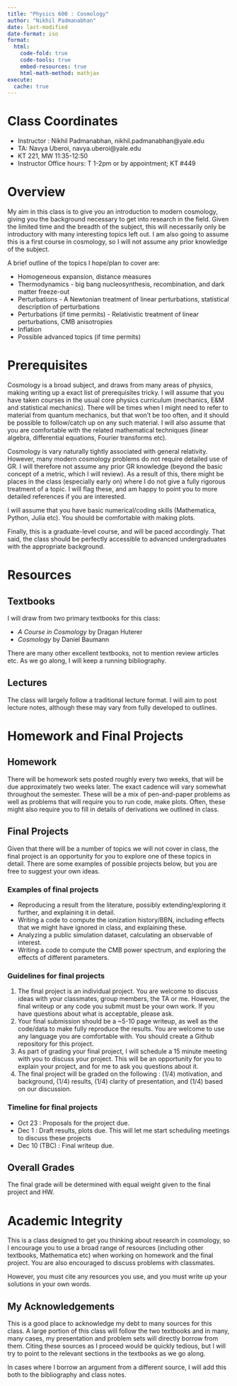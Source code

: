 ```yaml
---
title: "Physics 600 : Cosmology"
author: "Nikhil Padmanabhan"
date: last-modified
date-format: iso
format:
  html:
    code-fold: true
    code-tools: true
    embed-resources: true
    html-math-method: mathjax
execute: 
  cache: true
---
```


# Class Coordinates

- Instructor : Nikhil Padmanabhan, nikhil.padmanabhan@yale.edu
- TA: Navya Uberoi, navya.uberoi@yale.edu
- KT 221, MW 11:35-12:50
- Instructor Office hours: T 1-2pm or by appointment; KT #449

# Overview

My aim in this class is to give you an introduction to modern cosmology, giving you the background
necessary to get into research in the field. Given the limited time and the breadth of the subject, this 
will necessarily only be introductory with many interesting topics left out. I am also going to assume this 
is a first course in cosmology, so I will not assume any prior knowledge of the subject.

A brief outline of the topics I hope/plan to cover are:

- Homogeneous expansion, distance measures
- Thermodynamics - big bang nucleosynthesis, recombination, and dark matter freeze-out
- Perturbations - A Newtonian treatment of linear perturbations, statistical description of perturbations
- Perturbations (if time permits) - Relativistic treatment of linear perturbations, CMB anisotropies 
- Inflation 
- Possible advanced topics (if time permits)

# Prerequisites

Cosmology is a broad subject, and draws from many areas of physics, making writing up a exact list of prerequisites tricky. I will assume that you have taken courses in the usual core physics curriculum (mechanics, E&M and statistical mechanics). There will be times when I might need to refer to material from quantum mechanics, but that won't be too often, and it should be possible to follow/catch up on any such material. I will also assume that you are comfortable with the related mathematical techniques (linear algebra, differential equations, Fourier transforms etc).

Cosmology is vary naturally tightly associated with general relativity. However, many modern cosmology problems do not require detailed use of GR. I will therefore not assume any prior GR knowledge (beyond the basic concept of a metric, which I will review). As a result of this, there might be places in the class (especially early on) where I do not give a fully rigorous treatment of a topic. I will flag these, and am happy to point you to more detailed references if you are interested.

I will assume that you have basic numerical/coding skills (Mathematica, Python, Julia etc). You should be comfortable with making plots. 

Finally, this is a graduate-level course, and will be paced accordingly. That said, the class should be perfectly accessible to advanced undergraduates with the appropriate background.


# Resources

## Textbooks

I will draw from two primary textbooks for this class:

- *A Course in Cosmology* by Dragan Huterer
- *Cosmology* by Daniel Baumann

There are many other excellent textbooks, not to mention review articles etc. As we go along, I will keep a running bibliography.

## Lectures

The class will largely follow a traditional lecture format. I will aim to post lecture notes, although these may vary from fully developed to outlines.

# Homework and Final Projects

## Homework

There will be homework sets posted roughly every two weeks, that will be due approximately two weeks later. The exact cadence will vary somewhat throughout the semester. These will be a mix of pen-and-paper problems as well as problems that will require you to run code, make plots. Often, these might also require you to fill in details of derivations we outlined in class.

## Final Projects

Given that there will be a number of topics we will not cover in class, the final project is an opportunity for you to explore one of these topics in detail. There are some examples of possible projects below, but you are free to suggest your own ideas. 

### Examples of final projects

- Reproducing a result from the literature, possibly extending/exploring it further, and explaining it in detail.
- Writing a code to compute the ionization history/BBN, including effects that we might have ignored in class, and explaining these.
- Analyzing a public simulation dataset, calculating an observable of interest.
- Writing a code to compute the CMB power spectrum, and exploring the effects of different parameters.

### Guidelines for final projects

1. The final project is an individual project. You are welcome to discuss ideas with your classmates, group members, the TA or me. However, the final writeup or any code you submit must be your own work. If you have questions about what is acceptable, please ask.
2. Your final submission should be a ~5-10 page writeup, as well as the code/data to make fully reproduce the results. You are welcome to use any language you are comfortable with. You should create a Github repository for this project.
3. As part of grading your final project, I will schedule a 15 minute meeting with you to discuss your project. This will be an opportunity for you to explain your project, and for me to ask you questions about it.
4. The final project will be graded on the following : (1/4) motivation, and background, (1/4) results, (1/4) clarity of presentation, and (1/4) based on our discussion.

### Timeline for final projects

- Oct 23 : Proposals for the project due.
- Dec 1 : Draft results, plots due. This will let me start scheduling meetings to discuss these projects
- Dec 10 (TBC) : Final writeup due.

## Overall Grades

The final grade will be determined with equal weight given to the final project and HW. 

# Academic Integrity

This is a class designed to get you thinking about research in cosmology, so I encourage you to use a broad range of resources (including other textbooks, Mathematica etc) when working on homework and the final project. You are also encouraged to discuss problems with classmates.

However, you must cite any resources you use, and you must write up your solutions in your own words. 

## My Acknowledgements

This is a good place to acknowledge my debt to many sources for this class. A large portion of this class will follow the two textbooks and in many, many cases, my presentation and problem sets will directly borrow from them. Citing these sources as I proceed would be quickly tedious, but I will try to point to the relevant sections in the textbooks as we go along.

In cases where I borrow an argument from a different source, I will add this both to the bibliography and class notes.

